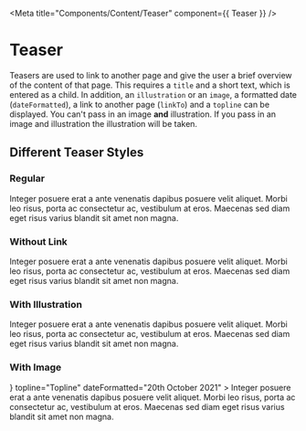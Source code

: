 
<Meta title="Components/Content/Teaser" component={{ Teaser }} />

# Teaser

Teasers are used to link to another page and give the user a brief overview of the content of that page.
This requires a `title` and a short text, which is entered as a child.
In addition, an `illustration` or an `image`, a formatted date (`dateFormatted`), a link to another page (`linkTo`) and a `topline` can be displayed.
You can't pass in an image **and** illustration. If you pass in an image and illustration the illustration will be taken.

<ArgsTable of={Teaser} />

## Different Teaser Styles

### Regular

<Canvas>
  <Story name="Regular">
    <Teaser title="Teaser Title" linkTo="#">
      Integer posuere erat a ante venenatis dapibus posuere velit aliquet. Morbi
      leo risus, porta ac consectetur ac, vestibulum at eros. Maecenas sed diam
      eget risus varius blandit sit amet non magna.
    </Teaser>
  </Story>
</Canvas>

### Without Link

<Canvas>
  <Story name="Without Link">
    <Teaser title="Teaser Title">
      Integer posuere erat a ante venenatis dapibus posuere velit aliquet. Morbi
      leo risus, porta ac consectetur ac, vestibulum at eros. Maecenas sed diam
      eget risus varius blandit sit amet non magna.
    </Teaser>
  </Story>
</Canvas>

### With Illustration

<Canvas>
  <Story name="With Illustration">
    <Teaser title="Teaser Title" linkTo="#" illustration="radar_030">
      Integer posuere erat a ante venenatis dapibus posuere velit aliquet. Morbi
      leo risus, porta ac consectetur ac, vestibulum at eros. Maecenas sed diam
      eget risus varius blandit sit amet non magna.
    </Teaser>
  </Story>
</Canvas>

### With Image

<Canvas>
  <Story name="With Image">
    <Teaser
      title="Teaser Title"
      linkTo="#"
      image={
        <img
          style={{ width: '100%' }}
          src={'https://picsum.photos/600/400'}
          alt=""
        />
      }
      topline="Topline"
      dateFormatted="20th October 2021"
    >
      Integer posuere erat a ante venenatis dapibus posuere velit aliquet. Morbi
      leo risus, porta ac consectetur ac, vestibulum at eros. Maecenas sed diam
      eget risus varius blandit sit amet non magna.
    </Teaser>
  </Story>
</Canvas>
